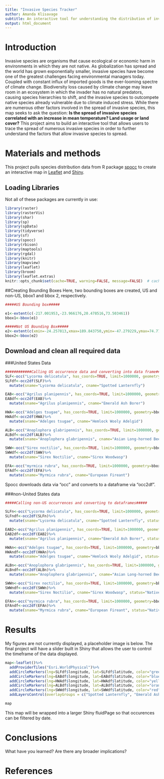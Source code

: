 ```yaml
---
title: "Invasive Species Tracker"
author: Amanda Klisavage
subtitle: An interactive tool for understanding the distribution of invasive insects and __ in the United States.
output: html_document
---
```


# Introduction
Invasive species are organisms that cause ecological or economic harm in environments in which they are not native. As globalization has spread and the world has grown exponentially smaller, invasive species have become one of the greatest challenges facing environmental managers today. Coupled with constant influx of imported goods is the ever-looming spectre of climate change. Biodiversity loss caused by climate change may leave room in an ecosystem in which the invader has no natural predators, causing species hierarchies to shift, and the invasive species to outcompete native species already vulnerable due to climate induced stress. While there are numerous other factors involved in the spread of invasive species, this map seeks to ask the question: **Is the spread of invasive species correlated with an increase in mean temperature? Land usage or land cover?** This project aims to build an interactive tool that allows users to trace the spread of numerous invasive species in order to further understand the factors that allow invasive species to spread.  

# Materials and methods

This project pulls species distribution data from R package [spocc](https://cran.r-project.org/web/packages/spocc/spocc.pdf) to create an interactive map in [Leaflet](https://rstudio.github.io/leaflet/) and [Shiny](https://shiny.rstudio.com/).

## Loading Libraries

Not all of these packages are currently in use:

```r
library(raster)
library(rasterVis)
library(shar)
library(sp)
library(spData)
library(tidyverse)
library(sf)
library(spocc)
library(rbison)
library(maptools)
library(rgdal)
library(knitr)
library(mapview)
library(leaflet)
library(broom)
library(leaflet.extras)
knitr::opts_chunk$set(cache=TRUE, warning=FALSE, message=FALSE)  # cache the results for quick compiling
```

##Creating Bounding Boxes
Here, two bounding boxes are created, US and non-US, bbox1 and bbox 2, respectively. 
```r
#####US Bounding box#####

e1<-extent(c(-217.001953,-23.966176,20.478516,73.503461))
bbox1<-bbox(e1)

#####Not US Bounding Box#####
e2<-extent(c(xmin=-24.257813,xmax=189.843750,ymin=-47.279229,ymax=74.775843))
bbox2<-bbox(e2)

```


## Download and clean all required data
###United States Data
```r
############Calling US occurrence data and converting into data frame###########
SLF<-occ("Lycorma delicatula", has_coords=TRUE, limit=1000000, geometry=bbox1)
SLFdf<-occ2df(SLF)%>%
  mutate(sname="Lycorma delicatula", cname="Spotted Lanternfly")

EAB<-occ("Agrilus planipennis", has_coords=TRUE, limit=1000000, geometry=bbox1)
EABdf<-occ2df(EAB)%>%
  mutate(sname="Agrilus planipennis", cname="Emerald Ash Borer")

HWA<-occ("Adelges tsugae", has_coords=TRUE, limit=1000000, geometry=bbox1)
HWAdf<-occ2df(HWA)%>%
  mutate(sname="Adelges tsugae", cname="Hemlock Wooly Adelgid")

ALB<-occ("Anoplophora glabripennis", has_coords=TRUE, limit=1000000, geometry=bbox1)
ALBdf<-occ2df(ALB)%>%
  mutate(sname="Anoplophera glabripennis", cname="Asian Long-horned Beetle")

SWW<-occ("Sirex noctilio", has_coords=TRUE, limit=1000000, geometry=bbox1)
SWWdf<-occ2df(SWW)%>%
  mutate(sname="Sirex Noctilio", cname="Sirex Woodwasp")

EFA<-occ("myrmica rubra", has_coords=TRUE, limit=1000000, geometry=bbox1)
EFAdf<-occ2df(EFA)%>%
  mutate(sname="Myrmica rubra", cname="European Fireant")

```
Spocc downloads data via "occ" and converts to a dataframe via "occ2df".

###non-United States data
```r
#####Calling non-US occurrences and converting to dataframes#####

SLFn<-occ("Lycorma delicatula", has_coords=TRUE, limit=1000000, geometry=bbox2)
SLFndf<-occ2df(SLFn)%>%
  mutate(sname="Lycorma delicatula", cname="Spotted Lanternfly", status="Native")

EAB2<-occ("Agrilus planipennis", has_coords=TRUE, limit=1000000, geometry=bbox2)
EAB2df<-occ2df(EAB2)%>%
  mutate(sname="Agrilus planipennis", cname="Emerald Ash Borer", status="Native")

HWAn<-occ("Adelges tsugae", has_coords=TRUE, limit=1000000, geometry=bbox2)
HWAndf<-occ2df(HWAn)%>%
  mutate(sname="Adelges tsugae", cname="Hemlock Wooly Adelgid", status="Native")

ALBn<-occ("Anoplophora glabripennis", has_coords=TRUE, limit=1000000, geometry=bbox2)
ALBndf<-occ2df(ALBn)%>%
  mutate(sname="Anoplophera glabripennis", cname="Asian Long-horned Beetle", status="Native")

SWWn<-occ("Sirex noctilio", has_coords=TRUE, limit=1000000, geometry=bbox2)
SWWndf<-occ2df(SWWn)%>%
  mutate(sname="Sirex Noctilio", cname="Sirex Woodwasp", status="Native")

EFAn<-occ("myrmica rubra", has_coords=TRUE, limit=1000000, geometry=bbox2)
EFAndf<-occ2df(EFAn)%>%
  mutate(sname="Myrmica rubra", cname="European Fireant", status="Native")

```


# Results
My figures are not currently displayed, a placeholder image is below. The final project will have a slider built in Shiny that allows the user to control the timeframe of the data displayed.

```r
map<-leaflet()%>%
  addProviderTiles("Esri.WorldPhysical")%>%
  addCircleMarkers(lng=SLFdf$longitude, lat=SLFdf$latitude, color="green", popup=SLFdf$date, group="Spotted Lanternfly", fillOpacity=0.2, radius=2)%>%
  addCircleMarkers(lng=EABdf$longitude, lat=EABdf$latitude, color="blue", popup=EABdf$date, group="Emerald Ash Borer", fillOpacity=0.2, radius=2)%>%
  addCircleMarkers(lng=HWAdf$longitude, lat=HWAdf$latitude, color="yellow", popup=HWAdf$date, group="Hemlock Wooly Adelgid", fillOpacity=0.2, radius=2)%>%
  addCircleMarkers(lng=ALBdf$longitude, lat=ALBdf$latitude, color="orange", popup=ALBdf$date, group="Asian Long-horned Beetle", fillOpacity=0.2, radius=2)%>%
  addCircleMarkers(lng=SWWdf$longitude, lat=SWWdf$latitude, color="red", popup=SWWdf$date, group="Sirex Woodwasp", fillOpacity=0.2, radius=2)%>%
  addLayersControl(overlayGroups = c("Spotted Lanternfly", "Emerald Ash Borer", "Hemlock Wooly Adelgid", "Asian Long-horned Beetle", "Sirex Woodwasp"))

map
```

This map will be wrapped into a larger Shiny fluidPage so that occurences can be filtered by date. 


# Conclusions

What have you learned?  Are there any broader implications?

# References
